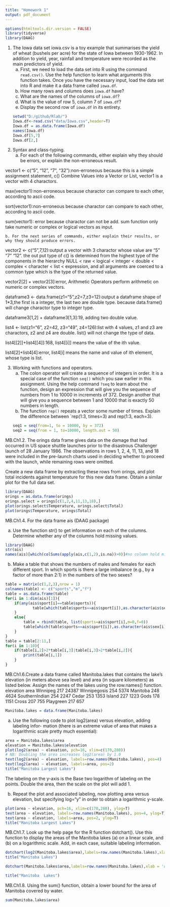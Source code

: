 ```yaml
---
title: "Homework 1"
output: pdf_document
---
```

```r
options(htmltools.dir.version = FALSE)
library(tidyverse)
library(DAAG)
```

1. The Iowa data set iowa.csv is a toy example that summarises the yield of wheat (bushels per acre) for the state of Iowa between 1930-1962. In addition to yield, year, rainfall and temperature were recorded as the main predictors of yield.
    a. First, we need to load the data set into R using the command `read.csv()`. Use the help function to learn what arguments this function takes. Once you have the necessary input, load the data set into R and make it a data frame called `iowa.df`.
    b. How many rows and columns does `iowa.df` have? 
    c. What are the names of the columns of `iowa.df`?
    d. What is the value of row 5, column 7 of `iowa.df`?
    e. Display the second row of `iowa.df` in its entirety.
```r
setwd("D:/github/Rlab/")
Iowa.df<-read.csv("data/Iowa.csv",header=T)
Iowa.df = as.data.frame(Iowa.df)
names(Iowa.df)
Iowa.df[5,7]
Iowa.df[2,]
```
2. Syntax and class-typing.
    a. For each of the following commands, either explain why they should be errors, or explain the non-erroneous result.


vector1 <- c("5", "12", "7", "32"):non-erroneous because this is a simple assignment statement, c() Combine Values into a Vector or List, vector1 is a vector with 4 charactors.

max(vector1):non-erroneous because charactor can compare to each other, according to ascii code.

sort(vector1):non-erroneous because charactor can compare to each other, according to ascii code.

sum(vector1): error because charactor can not be add. sum function only take numeric or complex or logical vectors as input.



    b. For the next series of commands, either explain their results, or why they should produce errors.

vector2 <- c("5",7,12):output a vector with 3 charactor whose value are "5"  "7"  "12". the out put type of c() is determined from the highest type of the components in the hierarchy NULL < raw < logical < integer < double < complex < character < list < expression, and all arguments are coerced to a common type which is the type of the returned value.

vector2[2] + vector2[3]:error, Arithmetic Operators perform arithmetic on numeric or complex vectors.

dataframe3 <- data.frame(z1="5",z2=7,z3=12):output a dataframe shape of 1*3,the first is a integer, the last two are double type. because data.frame() will change charactor type to integer type.

dataframe3[1,2] + dataframe3[1,3]:19, adding two double value. 

list4 <- list(z1="6", z2=42, z3="49", z4=126):list with 4 values, z1 and z3 are charactors, z2 and z4 are double. list() will not change the type of data.

list4[[2]]+list4[[4]]:168, list4[[i]] means the value of the ith value.

list4[2]+list4[4]:error, list4[i] means the name and value of ith element, whose type is list.


3. Working with functions and operators.
    a. The colon operator will create a sequence of integers in order. It is a special case of the function `seq()` which you saw earlier in this assignment. Using the help command `?seq` to learn about the function, design an expression that will give you the sequence of numbers from 1 to 10000 in increments of 372. Design another that will give you a sequence between 1 and 10000 that is exactly 50 numbers in length.
    b. The function `rep()` repeats a vector some number of times. Explain the difference between `rep(1:3, times=3) and rep(1:3, each=3).
```r
seq1 = seq(from=1, to = 10000, by = 372)
seq2 = seq(from = 1, to=10000, length.out = 50)
```

MB.Ch1.2. The orings data frame gives data on the damage that had occurred in US space shuttle launches prior to the disastrous Challenger launch of 28 January 1986. The observations in rows 1, 2, 4, 11, 13, and 18 were included in the pre-launch charts used in deciding whether to proceed with the launch, while remaining rows were omitted.

Create a new data frame by extracting these rows from orings, and plot total incidents against temperature for this new data frame. Obtain a similar plot for the full data set.
```r
library(DAAG)
orings = as.data.frame(orings)
orings.select = orings[c(1,2,4,11,13,18),]
plot(orings.select$Temperature, orings.select$Total)
plot(orings$Temperature, orings$Total)
```
MB.Ch1.4. For the data frame ais (DAAG package)

(a) Use the function str() to get information on each of the columns. Determine whether any of the columns hold missing values.
```r
library(DAAG)
str(ais)
names(ais)[which(colSums(apply(ais,c(1,2),is.na))>0)]#no column hold missing values

```

(b) Make a table that shows the numbers of males and females for each different sport. In which sports is there a large imbalance (e.g., by a factor of more than 2:1) in the numbers of the two sexes?
```r
table = matrix(c(1,2,3),nrow = 1)
colnames(table) <- c("sports","m","f") 
table = as.data.frame(table)
for(i in 1:dim(ais)[1]){
    if(any(ais$sport[i]==table$sports)){
            table[which(table$sports==ais$sport[i]),as.character(ais$sex[i])] = table[which(table$sports==ais$sport[i]),as.character(ais$sex[i])] + 1
    }
    else{
        table = rbind(table, list(sports=ais$sport[i],m=0,f=0))
        table[which(table$sports==ais$sport[i]),as.character(ais$sex[i])] = table[which(table$sports==ais$sport[i]),as.character(ais$sex[i])] + 1
    }
}
table = table[2:11,]
for(i in 1:10){
    if(table[i,2]>2*table[i,3]|table[i,3]>2*table[i,2]){
        print(table[i,1])
    }
}
```
MB.Ch1.6.Create a data frame called Manitoba.lakes that contains the lake’s elevation (in meters above sea level) and area (in square kilometers) as listed below. Assign the names of the lakes using the row.names() function.
               elevation  area
Winnipeg             217 24387
Winnipegosis         254  5374
Manitoba             248  4624
SouthernIndian       254  2247
Cedar                253  1353
Island               227  1223
Gods                 178  1151
Cross                207   755
Playgreen            217   657
```r
Manitoba.lakes = data.frame(Manitoba.lakes)
```

(a) Use the following code to plot log2(area) versus elevation, adding labeling infor- mation (there is an extreme value of area that makes a logarithmic scale pretty much essential):
```r
area = Manitoba.lakes$area
elevation = Manitoba.lakes$elevation
plot(log2(area) ~ elevation, pch=16, xlim=c(170,280))
# NB: Doubling the area increases log2(area) by 1.0
text(log2(area) ~ elevation, labels=row.names(Manitoba.lakes), pos=4)
text(log2(area) ~ elevation, labels=area, pos=2) 
title("Manitoba Largest Lakes")
```
The labeling on the y-axis is the Base two logarithm of labeling on the points. Double the area, then the scale on the plot will add 1.

(b) Repeat the plot and associated labeling, now plotting area versus elevation, but specifying log="y" in order to obtain a logarithmic y-scale.
```r
plot(area ~ elevation, pch=16, xlim=c(170,280), ylog=T)
text(area ~ elevation, labels=row.names(Manitoba.lakes), pos=4, ylog=T)
text(area ~ elevation, labels=area, pos=2, ylog=T) 
title("Manitoba Largest Lakes")

```

MB.Ch1.7. Look up the help page for the R function dotchart(). Use this function to display the areas of the Manitoba lakes (a) on a linear scale, and (b) on a logarithmic scale. Add, in each case, suitable labeling information.
```r
dotchart(log2(Manitoba.lakes$area),labels=row.names(Manitoba.lakes),xlab = 'log2(area)', ylab = 'lakes')
title("Manitoba Lakes")

dotchart(Manitoba.lakes$area,labels=row.names(Manitoba.lakes),xlab = 'area', ylab = 'lakes')

title("Manitoba  Lakes")
```

MB.Ch1.8. Using the sum() function, obtain a lower bound for the area of Manitoba covered by water.
```r
sum(Manitoba.lakes$area)
```

